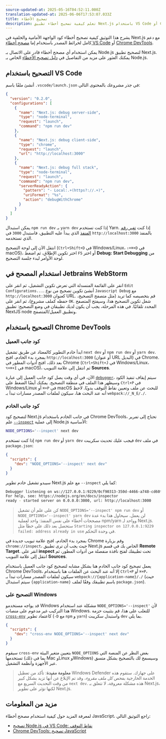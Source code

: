 ```yaml
---
source-updated-at: 2025-05-16T04:52:11.000Z
translation-updated-at: 2025-06-06T17:53:07.033Z
title: تصحيح الأخطاء
description: تعلم كيفية تصحيح أخطاء تطبيق Next.js باستخدام VS Code أو Chrome DevTools.
---
```


يشرح هذا التوثيق كيفية تصحيح أخطاء كود الواجهة الأمامية والخلفية في Next.js مع دعم كامل لخرائط المصدر باستخدام إما [مصحح أخطاء VS Code](https://code.visualstudio.com/docs/editor/debugging) أو [Chrome DevTools](https://developers.google.com/web/tools/chrome-devtools).

يمكن استخدام أي مصحح أخطاء قادر على الاتصال بـ Node.js لتصحيح تطبيق Next.js. يمكنك العثور على مزيد من التفاصيل في [دليل تصحيح الأخطاء](https://nodejs.org/en/docs/guides/debugging-getting-started/) الخاص بـ Node.js.

## التصحيح باستخدام VS Code

أنشئ ملفًا باسم `.vscode/launch.json` في جذر مشروعك بالمحتوى التالي:

```json filename="launch.json"
{
  "version": "0.2.0",
  "configurations": [
    {
      "name": "Next.js: debug server-side",
      "type": "node-terminal",
      "request": "launch",
      "command": "npm run dev"
    },
    {
      "name": "Next.js: debug client-side",
      "type": "chrome",
      "request": "launch",
      "url": "http://localhost:3000"
    },
    {
      "name": "Next.js: debug full stack",
      "type": "node-terminal",
      "request": "launch",
      "command": "npm run dev",
      "serverReadyAction": {
        "pattern": "- Local:.+(https?://.+)",
        "uriFormat": "%s",
        "action": "debugWithChrome"
      }
    }
  ]
}
```

يمكن استبدال `npm run dev` بـ `yarn dev` إذا كنت تستخدم Yarn. إذا كنت [تغير رقم المنفذ](/docs/pages/api-reference/next-cli#development) الذي يبدأ عليه التطبيق، فاستبدل `3000` في `http://localhost:3000` بالمنفذ الذي تستخدمه.

انتقل الآن إلى لوحة التصحيح (`Ctrl+Shift+D` في Windows/Linux، `⇧+⌘+D` في macOS)، اختر تكوين الإطلاق، ثم اضغط `F5` أو اختر **Debug: Start Debugging** من لوحة الأوامر لبدء جلسة التصحيح.

## استخدام المصحح في Jetbrains WebStorm

انقر على القائمة المنسدلة التي تعرض تكوين التشغيل، ثم انقر على `Edit Configurations...`. أنشئ تكوين تصحيح من نوع `Javascript Debug` مع `http://localhost:3000` كعنوان URL. قم بتخصيصه كما تريد (مثل متصفح التصحيح، حفظه كملف مشروع)، ثم انقر على `OK`. شغل تكوين التصحيح هذا، وسيفتح المتصفح المحدد تلقائيًا. في هذه المرحلة، يجب أن يكون لديك تطبيقان في وضع التصحيح: تطبيق NextJS node وتطبيق العميل/المتصفح.

## التصحيح باستخدام Chrome DevTools

### كود جانب العميل

ابدأ خادم التطوير كالمعتاد عن طريق تشغيل `next dev` أو `npm run dev` أو `yarn dev`. بمجرد بدء الخادم، افتح `http://localhost:3000` (أو عنوان URL البديل) في Chrome. بعد ذلك، افتح أدوات المطور في Chrome (`Ctrl+Shift+J` في Windows/Linux، `⌥+⌘+I` في macOS)، ثم انتقل إلى علامة التبويب **Sources**.

الآن، في أي وقت يصل كود جانب العميل إلى عبارة [`debugger`](https://developer.mozilla.org/docs/Web/JavaScript/Reference/Statements/debugger)، سيتم إيقاف تنفيذ الكود وسيظهر هذا الملف في منطقة التصحيح. يمكنك أيضًا الضغط على `Ctrl+P` في Windows/Linux أو `⌘+P` في macOS للبحث عن ملف وتعيين نقاط التوقف يدويًا. لاحظ أنه عند البحث هنا، سيكون لملفات المصدر مسارات تبدأ بـ `webpack://_N_E/./`.

### كود جانب الخادم

لتصحيح كود Next.js في جانب الخادم باستخدام Chrome DevTools، تحتاج إلى تمرير علم [`--inspect`](https://nodejs.org/api/cli.html#cli_inspect_host_port) إلى عملية Node.js الأساسية:

```bash filename="Terminal"
NODE_OPTIONS='--inspect' next dev
```

إذا كنت تستخدم `npm run dev` أو `yarn dev` فيجب عليك تحديث سكريبت `dev` في ملف `package.json`:

```json filename="package.json"
{
  "scripts": {
    "dev": "NODE_OPTIONS='--inspect' next dev"
  }
}
```

سيبدو تشغيل خادم تطوير Next.js مع علم `--inspect` كما يلي:

```bash filename="Terminal"
Debugger listening on ws://127.0.0.1:9229/0cf90313-350d-4466-a748-cd60f4e47c95
For help, see: https://nodejs.org/en/docs/inspector
ready - started server on 0.0.0.0:3000, url: http://localhost:3000
```

> كن على علم أن تشغيل `NODE_OPTIONS='--inspect' npm run dev` أو `NODE_OPTIONS='--inspect' yarn dev` لن يعمل. سيحاول هذا بدء عدة مصححات أخطاء على نفس المنفذ: واحد لعملية npm/yarn وواحد لـ Next.js. ستحصل بعد ذلك على خطأ مثل `Starting inspector on 127.0.0.1:9229 failed: address already in use` في وحدة التحكم.

بمجرد بدء الخادم، افتح علامة تبويب جديدة في Chrome وقم بزيارة `chrome://inspect`، حيث يجب أن ترى تطبيق Next.js الخاص بك في قسم **Remote Target**. انقر على **inspect** تحت تطبيقك لفتح نافذة منفصلة من أدوات المطور، ثم انتقل إلى علامة التبويب **Sources**.

يعمل تصحيح كود جانب الخادم هنا بشكل مشابه لتصحيح كود جانب العميل باستخدام Chrome DevTools، إلا أنه عند البحث عن الملفات هنا باستخدام `Ctrl+P` أو `⌘+P`، سيكون لملفات المصدر مسارات تبدأ بـ `webpack://{application-name}/./` (حيث سيتم استبدال `{application-name}` باسم تطبيقك وفقًا لملف `package.json`).

### التصحيح على Windows

قد يواجه مستخدمو Windows مشكلة عند استخدام `NODE_OPTIONS='--inspect'` لأن هذا التركيب غير مدعوم على منصات Windows. للتغلب على هذا، قم بتثبيت حزمة [`cross-env`](https://www.npmjs.com/package/cross-env) كاعتماد تطوير (`-D` مع `npm` و `yarn`) واستبدل سكريبت `dev` بما يلي.

```json filename="package.json"
{
  "scripts": {
    "dev": "cross-env NODE_OPTIONS='--inspect' next dev"
  }
}
```

سيقوم `cross-env` بتعيين متغير البيئة `NODE_OPTIONS` بغض النظر عن المنصة التي تستخدمها (بما في ذلك Mac وLinux وWindows) وسيسمح لك بالتصحيح بشكل متسق عبر الأجهزة وأنظمة التشغيل.

> **معلومة مفيدة**: تأكد من تعطيل Windows Defender على جهازك. ستقوم هذه الخدمة الخارجية بفحص _كل ملف مقروء_، وقد تم الإبلاغ عن أنها تزيد بشكل كبير من وقت التحديث السريع مع `next dev`. هذه مشكلة معروفة، لا تتعلق بـ Next.js، لكنها تؤثر على تطوير Next.js.

## مزيد من المعلومات

لمعرفة المزيد حول كيفية استخدام مصحح أخطاء JavaScript، راجع التوثيق التالي:

- [تصحيح Node.js في VS Code: نقاط التوقف](https://code.visualstudio.com/docs/nodejs/nodejs-debugging#_breakpoints)
- [Chrome DevTools: تصحيح JavaScript](https://developers.google.com/web/tools/chrome-devtools/javascript)